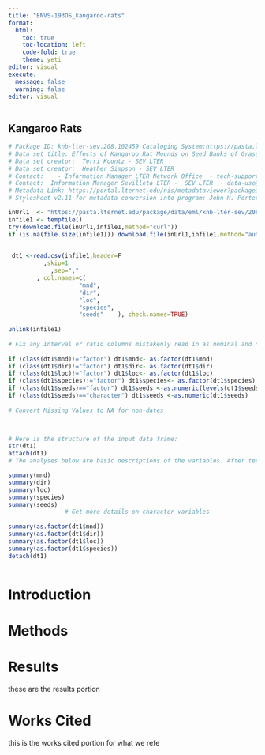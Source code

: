 ```yaml
---
title: "ENVS-193DS_kangaroo-rats"
format: 
  html:
    toc: true
    toc-location: left
    code-fold: true
    theme: yeti
editor: visual
execute: 
  message: false
  warning: false
editor: visual
---
```


## Kangaroo Rats

```r
# Package ID: knb-lter-sev.208.102459 Cataloging System:https://pasta.lternet.edu.
# Data set title: Effects of Kangaroo Rat Mounds on Seed Banks of Grass and Shrublands at the Sevilleta National Wildlife Refuge, New Mexico (2001).
# Data set creator:  Terri Koontz - SEV LTER 
# Data set creator:  Heather Simpson - SEV LTER 
# Contact:    - Information Manager LTER Network Office  - tech-support@lternet.edu
# Contact:  Information Manager Sevilleta LTER -  SEV LTER  - data-use@sevilleta.unm.edu
# Metadata Link: https://portal.lternet.edu/nis/metadataviewer?packageid=knb-lter-sev.208.102459
# Stylesheet v2.11 for metadata conversion into program: John H. Porter, Univ. Virginia, jporter@virginia.edu 

inUrl1  <- "https://pasta.lternet.edu/package/data/eml/knb-lter-sev/208/102459/a063411c03e4baef6707862466685442" 
infile1 <- tempfile()
try(download.file(inUrl1,infile1,method="curl"))
if (is.na(file.size(infile1))) download.file(inUrl1,infile1,method="auto")

                   
 dt1 <-read.csv(infile1,header=F 
          ,skip=1
            ,sep=","  
        , col.names=c(
                    "mnd",     
                    "dir",     
                    "loc",     
                    "species",     
                    "seeds"    ), check.names=TRUE)
               
unlink(infile1)
		    
# Fix any interval or ratio columns mistakenly read in as nominal and nominal columns read as numeric or dates read as strings
                
if (class(dt1$mnd)!="factor") dt1$mnd<- as.factor(dt1$mnd)
if (class(dt1$dir)!="factor") dt1$dir<- as.factor(dt1$dir)
if (class(dt1$loc)!="factor") dt1$loc<- as.factor(dt1$loc)
if (class(dt1$species)!="factor") dt1$species<- as.factor(dt1$species)
if (class(dt1$seeds)=="factor") dt1$seeds <-as.numeric(levels(dt1$seeds))[as.integer(dt1$seeds) ]               
if (class(dt1$seeds)=="character") dt1$seeds <-as.numeric(dt1$seeds)
                
# Convert Missing Values to NA for non-dates
                


# Here is the structure of the input data frame:
str(dt1)                            
attach(dt1)                            
# The analyses below are basic descriptions of the variables. After testing, they should be replaced.                 

summary(mnd)
summary(dir)
summary(loc)
summary(species)
summary(seeds) 
                # Get more details on character variables
                 
summary(as.factor(dt1$mnd)) 
summary(as.factor(dt1$dir)) 
summary(as.factor(dt1$loc)) 
summary(as.factor(dt1$species))
detach(dt1)               



```

# Introduction

# Methods

# Results

these are the results portion

# Works Cited

this is the works cited portion for what we refe
